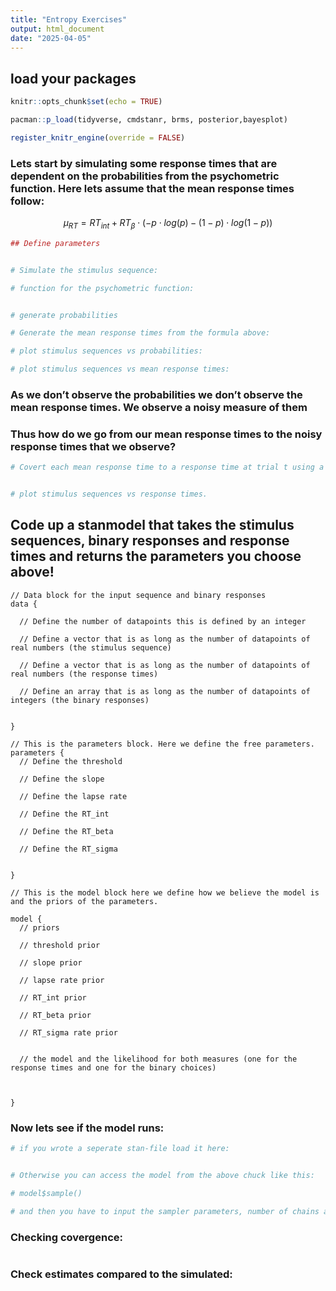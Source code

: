 ```yaml
---
title: "Entropy Exercises"
output: html_document
date: "2025-04-05"
---
```


## load your packages

```r
knitr::opts_chunk$set(echo = TRUE)

pacman::p_load(tidyverse, cmdstanr, brms, posterior,bayesplot)

register_knitr_engine(override = FALSE)


```

### Lets start by simulating some response times that are dependent on the probabilities from the psychometric function. Here lets assume that the mean response times follow:

$$
\mu_{RT} = RT_{int} + RT_{\beta} \cdot (- p  \cdot log(p) - (1-p) \cdot log(1-p))
$$

```r
## Define parameters


# Simulate the stimulus sequence:

# function for the psychometric function:


# generate probabilities

# Generate the mean response times from the formula above:

# plot stimulus sequences vs probabilities:

# plot stimulus sequences vs mean response times:


```



### As we don't observe the probabilities we don't observe the mean response times. We observe a noisy measure of them

### Thus how do we go from our mean response times to the noisy response times that we observe?


```r
# Covert each mean response time to a response time at trial t using a distribution.


# plot stimulus sequences vs response times.


```



## Code up a stanmodel that takes the stimulus sequences, binary responses and response times and returns the parameters you choose above!

```cmdstan

// Data block for the input sequence and binary responses
data {

  // Define the number of datapoints this is defined by an integer

  // Define a vector that is as long as the number of datapoints of real numbers (the stimulus sequence)  

  // Define a vector that is as long as the number of datapoints of real numbers (the response times)  
  
  // Define an array that is as long as the number of datapoints of integers (the binary responses)

    
}

// This is the parameters block. Here we define the free parameters.
parameters {
  // Define the threshold
  
  // Define the slope
  
  // Define the lapse rate

  // Define the RT_int

  // Define the RT_beta

  // Define the RT_sigma
  
  
}

// This is the model block here we define how we believe the model is and the priors of the parameters.

model {
  // priors
  
  // threshold prior
  
  // slope prior
  
  // lapse rate prior
  
  // RT_int prior
  
  // RT_beta prior
  
  // RT_sigma rate prior
  
  
  // the model and the likelihood for both measures (one for the response times and one for the binary choices)
    

    
}
```



### Now lets see if the model runs:

```r
# if you wrote a seperate stan-file load it here:


# Otherwise you can access the model from the above chuck like this:

# model$sample()

# and then you have to input the sampler parameters, number of chains and the data in a list


```

### Checking covergence:

```r

```


### Check estimates compared to the simulated:


```r

```

